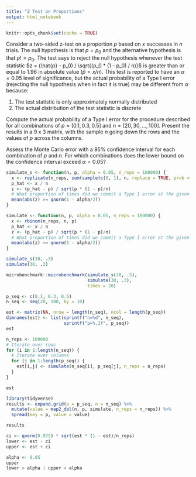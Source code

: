 ```yaml
---
title: "Z Test on Proportions"
output: html_notebook
---
```


```r
knitr::opts_chunk$set(cache = TRUE)
```

Consider a two-sided z-test on a proportion $p$ based on $x$ successes in $n$
trials. The null hypothesis is that $p = p_0$ and the alternative hypothesis
is that $p != p_0$. The test says to reject the null hypothesis whenever the test
statistic $z = (\hat{p} - p_0) / \sqrt{(p_0 * (1 - p_0) / n)}$ is greater than
or equal to 1.96 in absolute value ($\hat{p} = x/n$). This test is reported to
have an $\alpha = 0.05$ level of significance, but the actual probability of a 
Type I error (rejecting the null hypothesis when in fact it is true) may be 
different from $\alpha$ because:

1. The test statistic is only approximately normally distributed
2. The actual distribution of the test statistic is discrete

Compute the actual probability of a Type I error for the procedure described for
all combinations of $p = [0.1, 0.3, 0.5]$ and $n = [20, 30, ..., 100]$. Present
the results in a 9 x 3 matrix, with the sample $n$ going down the rows and the 
values of $p$ across the columns.

Assess the Monte Carlo error with a 95% confidence interval for each combination
of $p$ and $n$. For which combinations does the lower bound on the confidence
interval exceed $\alpha = 0.05$?

```r
simulate_s <- function(n, p, alpha = 0.05, n_reps = 100000) {
  x <- replicate(n_reps, sum(sample(c(0, 1), n, replace = TRUE, prob = c(1 - p, p))))
  p_hat <- x / n
  z <- (p_hat - p) / sqrt(p * (1 - p)/n)
  # What proportion of times did we commit a Type I error at the given alpha level
  mean(abs(z) >= qnorm(1 - alpha/2))
}
```


```r
simulate <- function(n, p, alpha = 0.05, n_reps = 100000) {
  x <- rbinom(n_reps, n, p)
  p_hat <- x / n
  z <- (p_hat - p) / sqrt(p * (1 - p)/n)
  # What proportion of times did we commit a Type I error at the given alpha level
  mean(abs(z) >= qnorm(1 - alpha/2))
}
```

```r
simulate_s(30, .3)
simulate(30, .3)
```

```r
microbenchmark::microbenchmark(simulate_s(30, .3),
                               simulate(30, .3),
                               times = 20)
```


```r
p_seq <- c(0.1, 0.3, 0.5)
n_seq <- seq(20, 100, by = 10)

est <- matrix(NA, nrow = length(n_seq), ncol = length(p_seq))
dimnames(est) <- list(sprintf("n=%d", n_seq),
                      sprintf("p=%.1f", p_seq))
est
```

```r
n_reps <- 100000
# Iterate over rows
for (i in 1:length(n_seq)) {
  # Iterate over columns
  for (j in 1:length(p_seq)) {
    est[i,j] <- simulate(n_seq[i], p_seq[j], n_reps = n_reps)
  }
}

est
```


```r
library(tidyverse)
results <- expand.grid(p = p_seq, n = n_seq) %>% 
  mutate(value = map2_dbl(n, p, simulate, n_reps = n_reps)) %>% 
  spread(key = p, value = value)

results
```

```r
ci <- qnorm(0.975) * sqrt(est * (1 - est)/n_reps)
lower <- est - ci
upper <- est + ci

alpha <- 0.05
upper
lower > alpha | upper < alpha
```


